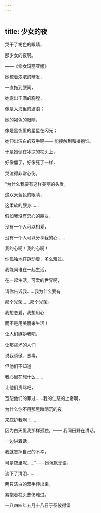 ```yaml
---
---
---
```

title: 少女的夜
---




哭干了褐色的眼睛，

那少女的夜啊。

——《修女玛丽亚娜》

她梳着浓浓的辫发，

一直拖到腰间，

她露出丰满的胸膛，

像是大海里的波浪；

她的褐色的眼睛，

像是黑夜里的星星在闪光；

她伸出洁白的双手啊—— 能接触到和搂抱谁。

于是她倒在冰凉的枕头上，

好像僵了，好像死了一样，

哭泣得非常心伤。





“为什么我要有这样美丽的头发，

这双天蓝色的眼睛，

这柔软的腰身……

假如我没有忠心的朋友，

没有一个人可以相爱，

没有一个人可以分享我的心……

我的心啊！我的心啊！

你孤独地在跳动着，多么难过。

我能同谁在一起生活，

在一起生活，可爱的世界啊，

请你告诉我……我为什么要有

那个光荣……那个光荣。

我想恋爱，我想用心

而不是用美丽来生活！

让人们嫉妒我吧，

让那些坏的人们

说我骄傲、恶毒，

但他们不知道

我心里在想什么……

让他们责骂吧，

宽恕他们的罪过……我的仁慈的上帝啊，

为什么你不用那黑暗阴沉的夜

来庇护我啊！……

因为白天里我那样孤独，—— 我同田野在讲话，

一边讲着话，

我就忘掉自己的不幸，

可是夜里呢……”——她沉默无语，

流下了清泪……

两只洁白的双手伸出来，

紧抱着枕头悲伤难过。

一八四四年五月十八日于圣彼得堡